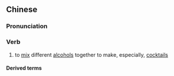 {{also|调酒}}
==Chinese==
{{zh-forms|s=调酒}}

===Pronunciation===
{{zh-pron
|m=tiáojiǔ
|c=tiu4 zau2
|h=pfs=thiàu-chiú
|cat=v
}}

===Verb===
{{zh-verb}}
# to [[mix]] different [[alcohol]]s together to make, especially, [[cocktail]]s

====Derived terms====
{{zh-der|調酒師}}